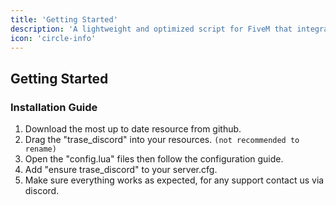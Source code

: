 ```yaml
---
title: 'Getting Started'
description: 'A lightweight and optimized script for FiveM that integrates with the Discord API. It is designed to be simple to use and easy to configure.'
icon: 'circle-info'
---
```


## Getting Started

### Installation Guide

1. Download the most up to date resource from github.
2. Drag the "trase_discord" into your resources. `(not recommended to rename)`
3. Open the "config.lua" files then follow the configuration guide.
4. Add "ensure trase_discord" to your server.cfg.
5. Make sure everything works as expected, for any support contact us via discord.